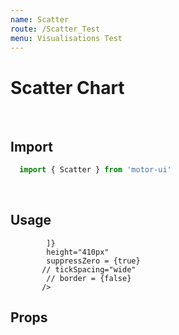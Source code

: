 ```yaml
---
name: Scatter
route: /Scatter_Test
menu: Visualisations Test
---
```


<h1 style={{ margin: '0px' }}>Scatter Chart</h1>

<br />

## Import

```javascript
  import { Scatter } from 'motor-ui'
```

<br />

## Usage



<Playground>
<Motor  
  config={{
            host: "localhost",
            secure: false,
            port: 19077,
            prefix: "",
            appId: "0a6aaa49-cb0d-4b0c-8bd3-07c38878d318"
  }}>
               <Scatter
            cols={[
              // { qField: 'Territory', qLabel: 'Territory' },
           //   { qField: 'OICA region', qLabel: 'OICA region' },
              { qField: 'Year', qLabel: 'Year' },
          //    {
          //      qField: '=Sum([Car sales])',
          //      qLabel: 'Car Sales'
          //    },
              { qField: '=Sum([Car sales]*if(Year=2011,1,1))', qLabel: 'Car sales Ratio'},
              {
                qField: '=Sum([Commercial vehicle sales])',
                qLabel: 'Commercial vehicle sales'
              }
              
            ]}
            height="410px"
            suppressZero = {true}
           // tickSpacing="wide"
            // border = {false}
           />
     
  </Motor>
</Playground>

<br />

## Props
